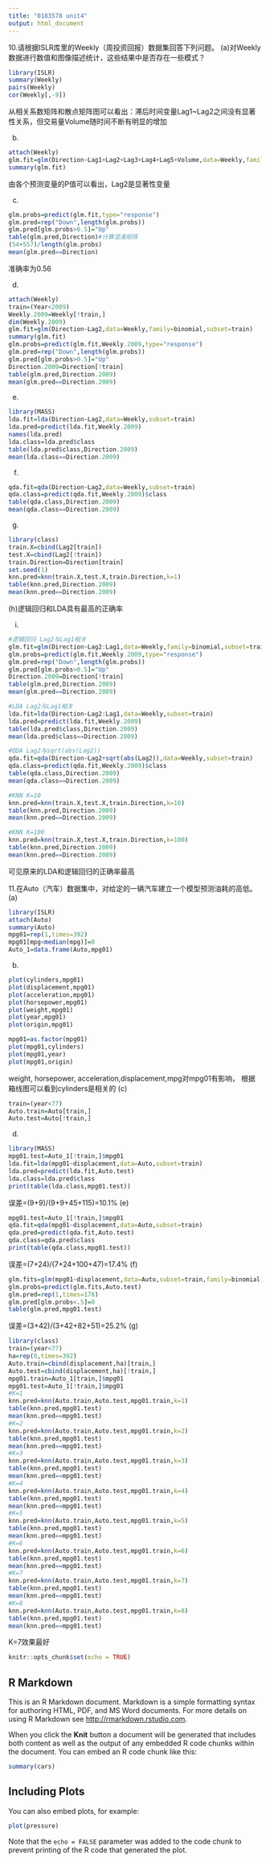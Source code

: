 ```yaml
---
title: "0183578 unit4"
output: html_document
---
```

10.请根据ISLR库里的Weekly（周投资回报）数据集回答下列问题。
(a)对Weekly数据进行数值和图像描述统计，这些结果中是否存在一些模式？
```r
library(ISLR)
summary(Weekly)
pairs(Weekly)
cor(Weekly[,-9])
```
从相关系数矩阵和散点矩阵图可以看出：滞后时间变量Lag1~Lag2之间没有显著性关系，但交易量Volume随时间不断有明显的增加

(b)
```r
attach(Weekly)
glm.fit=glm(Direction~Lag1+Lag2+Lag3+Lag4+Lag5+Volume,data=Weekly,family=binomial)
summary(glm.fit)
```
由各个预测变量的P值可以看出，Lag2是显著性变量

(c)
```r
glm.probs=predict(glm.fit,type="response")
glm.pred=rep("Down",length(glm.probs))
glm.pred[glm.probs>0.5]="Up"
table(glm.pred,Direction)#计算混淆矩阵
(54+557)/length(glm.probs)
mean(glm.pred==Direction)
```
准确率为0.56

(d)
```r
attach(Weekly)
train=(Year<2009)
Weekly.2009=Weekly[!train,]
dim(Weekly.2009)
glm.fit=glm(Direction~Lag2,data=Weekly,family=binomial,subset=train)
summary(glm.fit)
glm.probs=predict(glm.fit,Weekly.2009,type="response")
glm.pred=rep("Down",length(glm.probs))
glm.pred[glm.probs>0.5]="Up"
Direction.2009=Direction[!train]
table(glm.pred,Direction.2009)
mean(glm.pred==Direction.2009)
```
(e)
```r
library(MASS)
lda.fit=lda(Direction~Lag2,data=Weekly,subset=train)
lda.pred=predict(lda.fit,Weekly.2009)
names(lda.pred)
lda.class=lda.pred$class
table(lda.pred$class,Direction.2009)
mean(lda.class==Direction.2009)
```
(f)
```r
qda.fit=qda(Direction~Lag2,data=Weekly,subset=train)
qda.class=predict(qda.fit,Weekly.2009)$class
table(qda.class,Direction.2009)
mean(qda.class==Direction.2009)
```
(g)
```r
library(class)
train.X=cbind(Lag2[train])
test.X=cbind(Lag2[!train])
train.Direction=Direction[train]
set.seed(1)
knn.pred=knn(train.X,test.X,train.Direction,k=1)
table(knn.pred,Direction.2009)
mean(knn.pred==Direction.2009)
```
(h)逻辑回归和LDA具有最高的正确率

(i)
```r
#逻辑回归 Lag2与Lag1相关
glm.fit=glm(Direction~Lag2:Lag1,data=Weekly,family=binomial,subset=train)
glm.probs=predict(glm.fit,Weekly.2009,type="response")
glm.pred=rep("Down",length(glm.probs))
glm.pred[glm.probs>0.5]="Up"
Direction.2009=Direction[!train]
table(glm.pred,Direction.2009)
mean(glm.pred==Direction.2009)

#LDA Lag2与Lag1相关
lda.fit=lda(Direction~Lag2:Lag1,data=Weekly,subset=train)
lda.pred=predict(lda.fit,Weekly.2009)
table(lda.pred$class,Direction.2009)
mean(lda.pred$class==Direction.2009)

#QDA Lag2与sqrt(abs(Lag2))
qda.fit=qda(Direction~Lag2+sqrt(abs(Lag2)),data=Weekly,subset=train)
qda.class=predict(qda.fit,Weekly.2009)$class
table(qda.class,Direction.2009)
mean(qda.class==Direction.2009)

#KNN K=10
knn.pred=knn(train.X,test.X,train.Direction,k=10)
table(knn.pred,Direction.2009)
mean(knn.pred==Direction.2009)

#KNN K=100
knn.pred=knn(train.X,test.X,train.Direction,k=100)
table(knn.pred,Direction.2009)
mean(knn.pred==Direction.2009)
```
可见原来的LDA和逻辑回归的正确率最高


11.在Auto（汽车）数据集中，对给定的一辆汽车建立一个模型预测油耗的高低。
(a)
```r
library(ISLR)
attach(Auto)
summary(Auto)
mpg01=rep(1,times=392)
mpg01[mpg<median(mpg)]=0
Auto_1=data.frame(Auto,mpg01)
```
(b)
```r
plot(cylinders,mpg01)
plot(displacement,mpg01)
plot(acceleration,mpg01)
plot(horsepower,mpg01)
plot(weight,mpg01)
plot(year,mpg01)
plot(origin,mpg01)

mpg01=as.factor(mpg01)
plot(mpg01,cylinders)
plot(mpg01,year)
plot(mpg01,origin)
```
weight, horsepower, acceleration,displacement,mpg对mpg01有影响，
根据箱线图可以看到cylinders是相关的
(c)
```r
train=(year<77)
Auto.train=Auto[train,]
Auto.test=Auto[!train,]
```
(d)
```r
library(MASS)
mpg01.test=Auto_1[!train,]$mpg01
lda.fit=lda(mpg01~displacement,data=Auto,subset=train)
lda.pred=predict(lda.fit,Auto.test)
lda.class=lda.pred$class
print(table(lda.class,mpg01.test))
```
误差=(9+9)/(9+9+45+115)=10.1%
(e)
```r
mpg01.test=Auto_1[!train,]$mpg01
qda.fit=qda(mpg01~displacement,data=Auto,subset=train)
qda.pred=predict(qda.fit,Auto.test)
qda.class=qda.pred$class
print(table(qda.class,mpg01.test))
```
误差=(7+24)/(7+24+100+47)=17.4%
(f)
```r
glm.fits=glm(mpg01~displacement,data=Auto,subset=train,family=binomial)
glm.probs=predict(glm.fits,Auto.test)
glm.pred=rep(1,times=178)
glm.pred[glm.probs<.5]=0
table(glm.pred,mpg01.test)
```
误差=(3+42)/(3+42+82+51)=25.2%
(g)
```r
library(class)
train=(year<77)
ha=rep(0,times=392)
Auto.train=cbind(displacement,ha)[train,]
Auto.test=cbind(displacement,ha)[!train,]
mpg01.train=Auto_1[train,]$mpg01
mpg01.test=Auto_1[!train,]$mpg01
#K=1
knn.pred=knn(Auto.train,Auto.test,mpg01.train,k=1)
table(knn.pred,mpg01.test)
mean(knn.pred==mpg01.test)
#K=2
knn.pred=knn(Auto.train,Auto.test,mpg01.train,k=2)
table(knn.pred,mpg01.test)
mean(knn.pred==mpg01.test)
#K=3
knn.pred=knn(Auto.train,Auto.test,mpg01.train,k=3)
table(knn.pred,mpg01.test)
mean(knn.pred==mpg01.test)
#K=4
knn.pred=knn(Auto.train,Auto.test,mpg01.train,k=4)
table(knn.pred,mpg01.test)
mean(knn.pred==mpg01.test)
#K=5
knn.pred=knn(Auto.train,Auto.test,mpg01.train,k=5)
table(knn.pred,mpg01.test)
mean(knn.pred==mpg01.test)
#K=6
knn.pred=knn(Auto.train,Auto.test,mpg01.train,k=6)
table(knn.pred,mpg01.test)
mean(knn.pred==mpg01.test)
#K=7
knn.pred=knn(Auto.train,Auto.test,mpg01.train,k=7)
table(knn.pred,mpg01.test)
mean(knn.pred==mpg01.test)
#K=8
knn.pred=knn(Auto.train,Auto.test,mpg01.train,k=8)
table(knn.pred,mpg01.test)
mean(knn.pred==mpg01.test)
```
K=7效果最好
```r
knitr::opts_chunk$set(echo = TRUE)
```



## R Markdown

This is an R Markdown document. Markdown is a simple formatting syntax for authoring HTML, PDF, and MS Word documents. For more details on using R Markdown see <http://rmarkdown.rstudio.com>.

When you click the **Knit** button a document will be generated that includes both content as well as the output of any embedded R code chunks within the document. You can embed an R code chunk like this:

```r
summary(cars)
```

## Including Plots

You can also embed plots, for example:

```r
plot(pressure)
```

Note that the `echo = FALSE` parameter was added to the code chunk to prevent printing of the R code that generated the plot.
